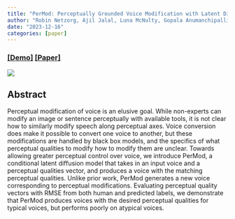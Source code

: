```yaml
---
title: "PerMod: Perceptually Grounded Voice Modification with Latent Diffusion Models"
author: "Robin Netzorg, Ajil Jalal, Luna McNulty, Gopala Anumanchipalli"
date: "2023-12-16"
categories: [paper]
---
```


### <span class="no-underline paper-link">[\[Demo\]](https://berkeley-speech-group.github.io/PerModLDM/)</span> <span class="no-underline paper-link">[\[Paper\]](https://arxiv.org/abs/2312.08494)</span>

![](model_figure.png)



## Abstract

Perceptual modification of voice is an elusive goal. While non-experts can modify an image or sentence perceptually with available tools, it is not clear how to similarly modify speech along perceptual axes. Voice conversion does make it possible to convert one voice to another, but these modifications are handled by black box models, and the specifics of what perceptual qualities to modify how to modify them are unclear. Towards allowing greater perceptual control over voice, we introduce PerMod, a conditional latent diffusion model that takes in an input voice and a perceptual qualities vector, and produces a voice with the matching perceptual qualities. Unlike prior work, PerMod generates a new voice corresponding to perceptual modifications. Evaluating perceptual quality vectors with RMSE from both human and predicted labels, we demonstrate that PerMod produces voices with the desired perceptual qualities for typical voices, but performs poorly on atypical voices.